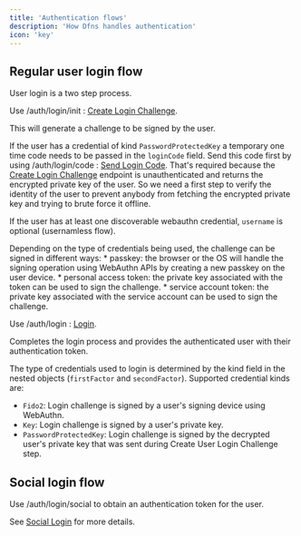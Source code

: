```yaml
---
title: 'Authentication flows'
description: 'How Dfns handles authentication'
icon: 'key'
---
```



## Regular user login flow

User login is a two step process.

<Steps>

<Step title="Create a user login challenge">

Use <Post>/auth/login/init</Post> : [Create Login Challenge](/api-reference/auth/create-login-challenge).

This will generate a challenge to be signed by the user.

If the user has a credential of kind `PasswordProtectedKey` a temporary one time code needs to be passed in the `loginCode` field. 
Send this code first by using <Post>/auth/login/code</Post> : [Send Login Code](/api-reference/auth/send-login-code). 
That's required because the [Create Login Challenge](/api-reference/auth/create-login-challenge) endpoint is unauthenticated and returns the encrypted private key of the user. So we need a first step to verify the identity of the user to prevent anybody from fetching the encrypted private key and trying to brute force it offline.

If the user has at least one discoverable webauthn credential, `username` is optional (usernamless flow).


</Step>
<Step title="Get the user to sign the challenge">
Depending on the type of credentials being used, the challenge can be signed in different ways:
* passkey: the browser or the OS will handle the signing operation using WebAuthn APIs by creating a new passkey on the user device.
* personal access token: the private key associated with the token can be used to sign the challenge.
* service account token: the private key associated with the service account can be used to sign the challenge.
</Step>
<Step title="Complete the user login">

Use <Post>/auth/login</Post>  : [Login](/api-reference/auth/login).

Completes the login process and provides the authenticated user with their authentication token.

The type of credentials used to login is determined by the kind field in the nested objects (`firstFactor` and `secondFactor`). Supported credential kinds are:

- `Fido2`: Login challenge is signed by a user's signing device using WebAuthn.
- `Key`: Login challenge is signed by a user's private key.
- `PasswordProtectedKey`: Login challenge is signed by the decrypted user's private key that was sent during Create User Login Challenge step.
</Step>
</Steps>

## Social login flow

Use <Post>/auth/login/social</Post> to obtain an authentication token for the user. 

See [Social Login](/api-reference/auth/social-login) for more details.
